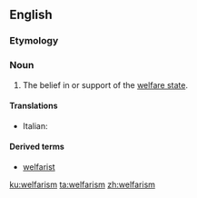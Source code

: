 ==English==

===Etymology===
{{suffix|welfare|ism|lang=en}}

===Noun===
{{en-noun|-}}

# {{label|en|rare|derisive}} The belief in or support of the [[welfare state]].

====Translations====
{{trans-top|The belief in or support of the welfare state}}
* Italian: {{t|it|welfarismo|m}}
{{trans-mid}}
{{trans-bottom}}

====Derived terms====
* [[welfarist]]

[[ku:welfarism]]
[[ta:welfarism]]
[[zh:welfarism]]